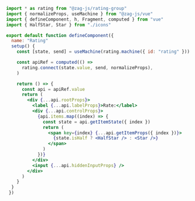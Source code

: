 ```jsx
import * as rating from "@zag-js/rating-group"
import { normalizeProps, useMachine } from "@zag-js/vue"
import { defineComponent, h, Fragment, computed } from "vue"
import { HalfStar, Star } from "./icons"

export default function defineComponent({
  name: "Rating"
  setup() {
    const [state, send] = useMachine(rating.machine({ id: "rating" }))

    const apiRef = computed(() =>
      rating.connect(state.value, send, normalizeProps),
    )

    return () => {
      const api = apiRef.value
      return (
        <div {...api.rootProps}>
          <label {...api.labelProps}>Rate:</label>
          <div {...api.controlProps}>
            {api.items.map((index) => {
              const state = api.getItemState({ index })
              return (
                <span key={index} {...api.getItemProps({ index })}>
                  {state.isHalf ? <HalfStar /> : <Star />}
                </span>
              )
            })}
          </div>
          <input {...api.hiddenInputProps} />
        </div>
      )
    }
  }
 })
```
